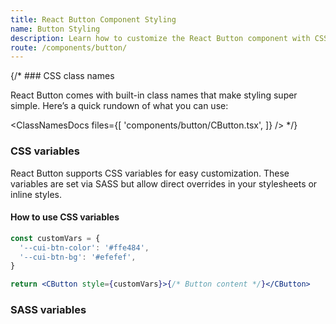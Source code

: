 ```yaml
---
title: React Button Component Styling
name: Button Styling
description: Learn how to customize the React Button component with CSS classes, variables, and SASS for flexible styling and seamless integration into your design.
route: /components/button/
---
```


{/* ### CSS class names

React Button comes with built-in class names that make styling super simple. Here’s a quick rundown of what you can use:

<ClassNamesDocs
  files={[
    'components/button/CButton.tsx',
  ]}
/> */}

### CSS variables

React Button supports CSS variables for easy customization. These variables are set via SASS but allow direct overrides in your stylesheets or inline styles.

<ScssDocs file="_buttons.scss" capture="btn-css-vars" />

#### How to use CSS variables

```jsx
const customVars = {
  '--cui-btn-color': '#ffe484',
  '--cui-btn-bg': '#efefef',
}

return <CButton style={customVars}>{/* Button content */}</CButton>
```

### SASS variables

<ScssDocs file="_variables.scss" capture="btn-variables" />
